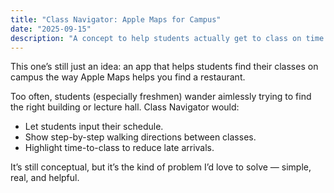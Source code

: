 ```yaml
---
title: "Class Navigator: Apple Maps for Campus"
date: "2025-09-15"
description: "A concept to help students actually get to class on time."
---
```


This one’s still just an idea: an app that helps students find their classes on campus the way Apple Maps helps you find a restaurant.

Too often, students (especially freshmen) wander aimlessly trying to find the right building or lecture hall. Class Navigator would:

- Let students input their schedule.
- Show step-by-step walking directions between classes.
- Highlight time-to-class to reduce late arrivals.

It’s still conceptual, but it’s the kind of problem I’d love to solve — simple, real, and helpful.



